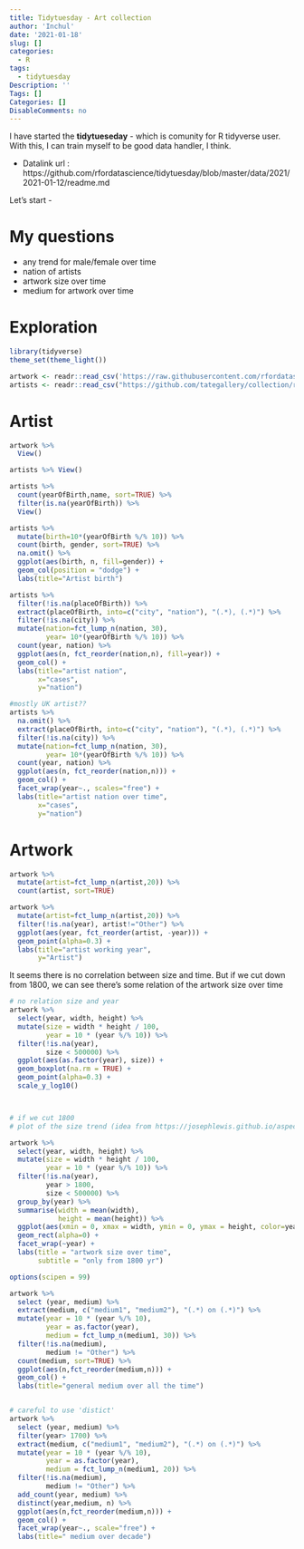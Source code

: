 ```yaml
---
title: Tidytuesday - Art collection
author: 'Inchul'
date: '2021-01-18'
slug: []
categories:
  - R
tags:
  - tidytuesday
Description: ''
Tags: []
Categories: []
DisableComments: no
---
```


I have started the **tidytueseday** - which is comunity for R tidyverse user.
With this, I can train myself to be good data handler, I think. 

- Datalink url : https://github.com/rfordatascience/tidytuesday/blob/master/data/2021/2021-01-12/readme.md


Let's start - 

# My questions 
- any trend for male/female over time
- nation of artists
- artwork size over time
- medium for artwork over time

# Exploration

```r
library(tidyverse)
theme_set(theme_light())
```


```r
artwork <- readr::read_csv('https://raw.githubusercontent.com/rfordatascience/tidytuesday/master/data/2021/2021-01-12/artwork.csv')
artists <- readr::read_csv("https://github.com/tategallery/collection/raw/master/artist_data.csv")
```


# Artist 

```r
artwork %>%
  View()

artists %>% View()

artists %>%
  count(yearOfBirth,name, sort=TRUE) %>%
  filter(is.na(yearOfBirth)) %>%
  View()

artists %>%
  mutate(birth=10*(yearOfBirth %/% 10)) %>%
  count(birth, gender, sort=TRUE) %>%
  na.omit() %>%
  ggplot(aes(birth, n, fill=gender)) +
  geom_col(position = "dodge") + 
  labs(title="Artist birth")

```


```r

artists %>%
  filter(!is.na(placeOfBirth)) %>%
  extract(placeOfBirth, into=c("city", "nation"), "(.*), (.*)") %>%
  filter(!is.na(city)) %>%
  mutate(nation=fct_lump_n(nation, 30),
         year= 10*(yearOfBirth %/% 10)) %>%
  count(year, nation) %>%
  ggplot(aes(n, fct_reorder(nation,n), fill=year)) +
  geom_col() +
  labs(title="artist nation",
       x="cases",
       y="nation")

#mostly UK artist??
artists %>%
  na.omit() %>%
  extract(placeOfBirth, into=c("city", "nation"), "(.*), (.*)") %>%
  filter(!is.na(city)) %>%
  mutate(nation=fct_lump_n(nation, 30),
         year= 10*(yearOfBirth %/% 10)) %>%
  count(year, nation) %>%
  ggplot(aes(n, fct_reorder(nation,n))) +
  geom_col() +
  facet_wrap(year~., scales="free") +
  labs(title="artist nation over time",
       x="cases",
       y="nation")


```


# Artwork
```r
artwork %>%
  mutate(artist=fct_lump_n(artist,20)) %>%
  count(artist, sort=TRUE) 

artwork %>%
  mutate(artist=fct_lump_n(artist,20)) %>%
  filter(!is.na(year), artist!="Other") %>%
  ggplot(aes(year, fct_reorder(artist, -year))) +
  geom_point(alpha=0.3) +
  labs(title="artist working year",
       y="Artist")

```


It seems there is no correlation between size and time. But if we cut down from 1800, we can see there's some relation of the artwork size over time
```r
# no relation size and year 
artwork %>%
  select(year, width, height) %>%
  mutate(size = width * height / 100,
         year = 10 * (year %/% 10)) %>%
  filter(!is.na(year),
         size < 500000) %>%
  ggplot(aes(as.factor(year), size)) +
  geom_boxplot(na.rm = TRUE) + 
  geom_point(alpha=0.3) +
  scale_y_log10()



# if we cut 1800
# plot of the size trend (idea from https://josephlewis.github.io/aspect.html)

artwork %>%
  select(year, width, height) %>%
  mutate(size = width * height / 100,
         year = 10 * (year %/% 10)) %>%
  filter(!is.na(year),
         year > 1800,
         size < 500000) %>%
  group_by(year) %>%
  summarise(width = mean(width),
            height = mean(height)) %>%
  ggplot(aes(xmin = 0, xmax = width, ymin = 0, ymax = height, color=year)) +
  geom_rect(alpha=0) +
  facet_wrap(~year) +
  labs(title = "artwork size over time",
       subtitle = "only from 1800 yr")
```

```r

options(scipen = 99)

artwork %>% 
  select (year, medium) %>%
  extract(medium, c("medium1", "medium2"), "(.*) on (.*)") %>%
  mutate(year = 10 * (year %/% 10),
         year = as.factor(year),
         medium = fct_lump_n(medium1, 30)) %>%
  filter(!is.na(medium),
         medium != "Other") %>%
  count(medium, sort=TRUE) %>%
  ggplot(aes(n,fct_reorder(medium,n))) + 
  geom_col() +
  labs(title="general medium over all the time")


# careful to use 'distict' 
artwork %>% 
  select (year, medium) %>%
  filter(year> 1700) %>%
  extract(medium, c("medium1", "medium2"), "(.*) on (.*)") %>%
  mutate(year = 10 * (year %/% 10),
         year = as.factor(year),
         medium = fct_lump_n(medium1, 20)) %>%
  filter(!is.na(medium),
         medium != "Other") %>%
  add_count(year, medium) %>%
  distinct(year,medium, n) %>%
  ggplot(aes(n,fct_reorder(medium,n))) + 
  geom_col() +
  facet_wrap(year~., scale="free") +
  labs(title=" medium over decade")


```




